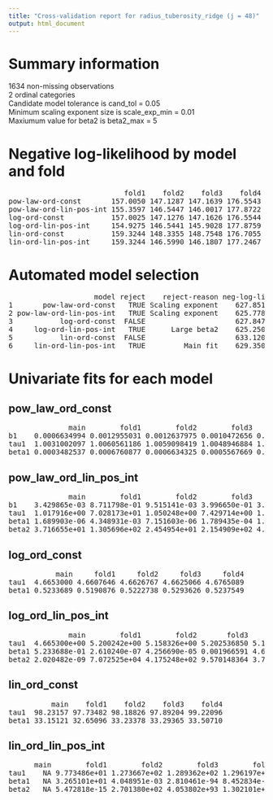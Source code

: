 ```yaml
---
title: "Cross-validation report for radius_tuberosity_ridge (j = 48)"
output: html_document
---
```

# Summary information
1634 non-missing observations  
2 ordinal categories  
Candidate model tolerance is cand_tol = 0.05  
Minimum scaling exponent size is scale_exp_min = 0.01  
Maxiumum value for beta2 is beta2_max = 5  

# Negative log-likelihood by model and fold
<pre>
                           fold1    fold2    fold3    fold4  
pow-law-ord-const       157.0050 147.1287 147.1639 176.5543  
pow-law-ord-lin-pos-int 155.3597 146.5447 146.0017 177.8722  
log-ord-const           157.0025 147.1276 147.1626 176.5544  
log-ord-lin-pos-int     154.9275 146.5441 145.9028 177.8759  
lin-ord-const           159.3244 148.3355 148.7548 176.7055  
lin-ord-lin-pos-int     159.3244 146.5990 146.1807 177.2467  
</pre>
# Automated model selection
<pre>
                    model reject    reject-reason neg-log-lik delta-neg-log-lik model-rank  
1       pow-law-ord-const   TRUE Scaling exponent    627.8518         2.6013666         NA  
2 pow-law-ord-lin-pos-int   TRUE Scaling exponent    625.7783         0.5278604         NA  
3           log-ord-const  FALSE                     627.8471         2.5966148          1  
4     log-ord-lin-pos-int   TRUE      Large beta2    625.2504         0.0000000         NA  
5           lin-ord-const  FALSE                     633.1202         7.8697142          2  
6     lin-ord-lin-pos-int   TRUE         Main fit    629.3508         4.1003785         NA  
</pre>
# Univariate fits for each model
## pow_law_ord_const  
<pre>
              main        fold1        fold2        fold3        fold4  
b1    0.0006634994 0.0012955031 0.0012637975 0.0010472656 0.0004948058  
tau1  1.0031002097 1.0060561186 1.0059098419 1.0048946884 1.0023166137  
beta1 0.0003482537 0.0006760877 0.0006634325 0.0005567669 0.0002596865  
</pre>
## pow_law_ord_lin_pos_int  
<pre>
              main        fold1        fold2        fold3        fold4  
b1    3.429865e-03 8.711798e-01 9.515141e-03 3.996650e-01 3.314150e-03  
tau1  1.017916e+00 7.028173e+01 1.050248e+00 7.429714e+00 1.017229e+00  
beta1 1.689903e-06 4.348931e-03 7.151603e-06 1.789435e-04 1.440757e-06  
beta2 3.716655e+01 1.305696e+02 2.454954e+01 2.154909e+02 4.011519e+01  
</pre>
## log_ord_const  
<pre>
           main     fold1     fold2     fold3     fold4  
tau1  4.6653000 4.6607646 4.6626767 4.6625066 4.6765089  
beta1 0.5233689 0.5190876 0.5222738 0.5293626 0.5237549  
</pre>
## log_ord_lin_pos_int  
<pre>
              main        fold1        fold2       fold3        fold4  
tau1  4.665300e+00 5.200242e+00 5.158326e+00 5.202536850 5.156061e+00  
beta1 5.233688e-01 2.610240e-07 4.256690e-05 0.001966591 4.621329e-05  
beta2 2.020482e-09 7.072525e+04 4.175248e+02 9.570148364 3.723831e+02  
</pre>
## lin_ord_const  
<pre>
          main    fold1    fold2    fold3    fold4  
tau1  98.23157 97.73482 98.18826 97.89204 99.22096  
beta1 33.15121 32.65096 33.23378 33.29365 33.50710  
</pre>
## lin_ord_lin_pos_int  
<pre>
      main        fold1        fold2        fold3        fold4  
tau1    NA 9.773486e+01 1.273667e+02 1.289362e+02 1.296197e+02  
beta1   NA 3.265101e+01 4.048951e-03 2.810461e-94 8.452834e-34  
beta2   NA 5.472818e-15 2.701380e+02 4.053802e+93 1.302101e+33  
</pre>
